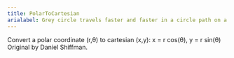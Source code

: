 ```yaml
---
title: PolarToCartesian
arialabel: Grey circle travels faster and faster in a circle path on a black background
---
```



Convert a polar coordinate (r,θ)
to cartesian (x,y): x = r cos(θ), y = r sin(θ)
Original by Daniel Shiffman.
